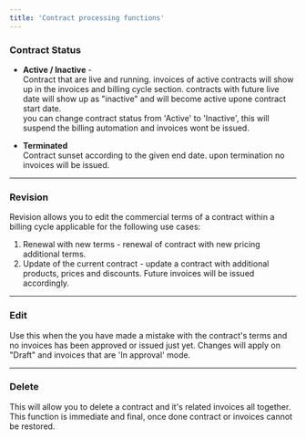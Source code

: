 ```yaml
---
title: 'Contract processing functions'
---
```


### Contract Status
-   **Active / Inactive** - <br/>
    Contract that are live and running. invoices of active contracts will show up in the invoices and billing cycle section. contracts with future live date will show up as "inactive" and will become active upone contract start date.  
    you can change contract status from 'Active' to 'Inactive', this will suspend the billing automation and invoices wont be issued.
    
-   **Terminated** <br/>
     Contract sunset according to the given end date. upon termination no invoices will be issued. 

---
  
### Revision
Revision allows you to edit the commercial terms of a contract within a billing cycle applicable for the following use cases:
1.  Renewal with new terms - renewal of contract with new pricing additional terms. 
2.  Update of the current contract - update a contract with additional products, prices and discounts. Future invoices will be issued accordingly.  
    
---
### Edit
Use this when the you have made a mistake with the contract's terms and no invoices has been approved or issued just yet. Changes will apply on "Draft" and invoices that are 'In approval' mode.

---

### Delete
This will allow you to delete a contract and it's related invoices all together. This function is immediate and final, once done contract or invoices cannot be restored.